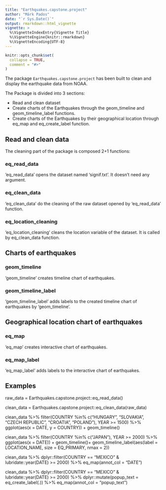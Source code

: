 ```yaml
---
title: "Earthquakes.capstone.project"
author: "Márk Pados"
date: "`r Sys.Date()`"
output: rmarkdown::html_vignette
vignette: >
  %\VignetteIndexEntry{Vignette Title}
  %\VignetteEngine{knitr::rmarkdown}
  %\VignetteEncoding{UTF-8}
---
```


```r
knitr::opts_chunk$set(
  collapse = TRUE,
  comment = "#>"
)
```
The package `Earthquakes.capstone.project` has been built to clean and display the earthquake data from NOAA.

The Package is divided into 3 sections:

* Read and clean dataset
* Create charts of the Earthquakes through the geom_timeline and geom_timeline_label functions.
* Create charts of the Earthquakes by their geographical location through eq_map and eq_create_label function.

## Read and clean data
The cleaning part of the package is composed 2+1 functions:

### eq_read_data
'eq_read_data' opens the dataset named 'signif.txt'. It doesn't need any argument.

### eq_clean_data
'eq_clean_data' do the cleaning of the raw dataset opened by 'eq_read_data' function.

### eq_location_cleaning
'eq_location_cleaning' cleans the location variable of the dataset. It is called by eq_clean_data function.


## Charts of earthquakes

### geom_timeline
'geom_timeline' creates timeline chart of earthquakes.

### geom_timeline_label
'geom_timeline_label' adds labels to the created timeline chart of earthquakes by 'geom_timeline'.


## Geographical location chart of earthquakes

### eq_map
'eq_map' creates interactive chart of earthquakes.

### eq_map_label
'eq_map_label' adds labels to the interactive chart of earthquakes.


## Examples

raw_data = Earthquakes.capstone.project::eq_read_data()

clean_data = Earthquakes.capstone.project::eq_clean_data(raw_data)

clean_data %>%
  filter(COUNTRY %in% c("HUNGARY", "SLOVAKIA", "CZECH REPUBLIC", "CROATIA", "POLAND"), YEAR >= 1500) %>%
  ggplot(aes(x = DATE, y = COUNTRY)) +
  geom_timeline()

clean_data %>%
  filter(COUNTRY %in% c("JAPAN"), YEAR >= 2000) %>%
  ggplot(aes(x = DATE)) +
  geom_timeline()+
  geom_timeline_label(aes(label = LOCATION_NAME, size = EQ_PRIMARY, nmax = 2))

clean_data %>%
  dplyr::filter(COUNTRY == "MEXICO" & lubridate::year(DATE) >= 2000) %>%
  eq_map(annot_col = "DATE")

clean_data %>%
  dplyr::filter(COUNTRY == "MEXICO" & lubridate::year(DATE) >= 2000) %>%
  dplyr::mutate(popup_text = eq_create_label(.)) %>%
  eq_map(annot_col = "popup_text")

